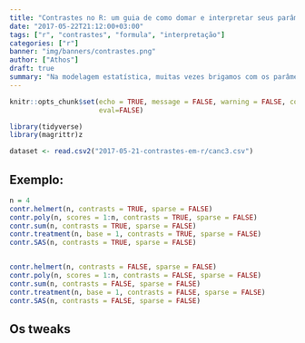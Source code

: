 ```yaml
---
title: "Contrastes no R: um guia de como domar e interpretar seus parâmetros"
date: "2017-05-22T21:12:00+03:00"
tags: ["r", "contrastes", "formula", "interpretação"]
categories: ["r"]
banner: "img/banners/contrastes.png"
author: ["Athos"]
draft: true
summary: "Na modelagem estatística, muitas vezes brigamos com os parâmetros em vez de compreendê-los. Nesse post iremos aprender a interpretá-los e a domá-los para usá-los em nosso benefício."
---
```


```r
knitr::opts_chunk$set(echo = TRUE, message = FALSE, warning = FALSE, comment = FALSE,
                      eval=FALSE)
```

```r
library(tidyverse)
library(magrittr)z
```

```r
dataset <- read.csv2("2017-05-21-contrastes-em-r/canc3.csv")
```


## Exemplo: 

```r
n = 4
contr.helmert(n, contrasts = TRUE, sparse = FALSE)
contr.poly(n, scores = 1:n, contrasts = TRUE, sparse = FALSE)
contr.sum(n, contrasts = TRUE, sparse = FALSE)
contr.treatment(n, base = 1, contrasts = TRUE, sparse = FALSE)
contr.SAS(n, contrasts = TRUE, sparse = FALSE)


contr.helmert(n, contrasts = FALSE, sparse = FALSE)
contr.poly(n, scores = 1:n, contrasts = FALSE, sparse = FALSE)
contr.sum(n, contrasts = FALSE, sparse = FALSE)
contr.treatment(n, base = 1, contrasts = FALSE, sparse = FALSE)
contr.SAS(n, contrasts = FALSE, sparse = FALSE)
```



## Os tweaks
